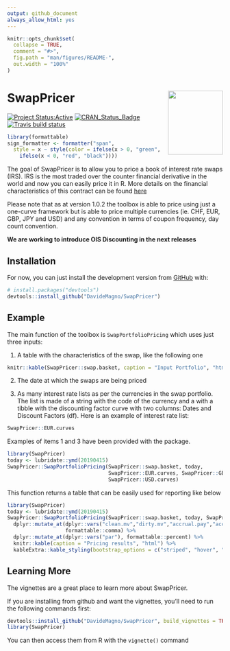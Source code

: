 ```yaml
---
output: github_document
always_allow_html: yes
---
```


<!-- README.md is generated from README.Rmd. Please edit that file -->

```r
knitr::opts_chunk$set(
  collapse = TRUE,
  comment = "#>",
  fig.path = "man/figures/README-",
  out.width = "100%"
)
```
# SwapPricer <img src="man/figures/SwapPricerHex.png" align="right" height="149" width="128.5"/>


<!-- badges: start -->
[![Project Status:Active](http://www.repostatus.org/badges/latest/active.svg)](http://www.repostatus.org/#active)
[![CRAN_Status_Badge](https://www.r-pkg.org/badges/version/SwapPricer)](https://CRAN.R-project.org/package=SwapPricer)
[![Travis build status](https://travis-ci.org/DavideMagno/SwapPricer.svg?branch=master)](https://travis-ci.org/DavideMagno/SwapPricer)
<!-- badges: end -->

```r
library(formattable)
sign_formatter <- formatter("span", 
  style = x ~ style(color = ifelse(x > 0, "green", 
    ifelse(x < 0, "red", "black"))))
```


The goal of SwapPricer is to allow you to price a book of interest rate swaps (IRS).
IRS is the most traded over the counter financial derivative in the world and now
you can easily price it in R. More details on the financial characteristics of
this contract can be found [here](https://en.wikipedia.org/wiki/Interest_rate_swap)

Please note that as at version 1.0.2 the toolbox is able to price using just a 
one-curve framework but is able to price multiple currencies (ie. CHF, EUR, GBP,
JPY and USD) and any convention in terms of coupon frequency, day count convention.

**We are working to introduce OIS Discounting in the next releases**

## Installation

For now, you can just install the development version from [GitHub](https://github.com/) with:

``` r
# install.packages("devtools")
devtools::install_github("DavideMagno/SwapPricer")
```
## Example

The main function of the toolbox is `SwapPortfolioPricing` which uses just three
inputs:

1) A table with the characteristics of the swap, like the following one

```r
knitr::kable(SwapPricer::swap.basket, caption = "Input Portfolio", "html")
```

2) The date at which the swaps are being priced

3) As many interest rate lists as per the currencies in the swap portfolio.
The list is made of a string with the code of the currency and a with a tibble
with the discounting factor curve with two columns: Dates and Discount Factors (df). 
Here is an example of interest rate list:

```r
SwapPricer::EUR.curves
```

Examples of items 1 and 3 have been provided with the package.

```r
library(SwapPricer)
today <- lubridate::ymd(20190415)
SwapPricer::SwapPortfolioPricing(SwapPricer::swap.basket, today, 
                                 SwapPricer::EUR.curves, SwapPricer::GBP.curves,
                                 SwapPricer::USD.curves) 
```

This function returns a table that can be easily used for reporting like below

```r
library(SwapPricer)
today <- lubridate::ymd(20190415)
SwapPricer::SwapPortfolioPricing(SwapPricer::swap.basket, today, SwapPricer::EUR.curves, SwapPricer::GBP.curves, SwapPricer::USD.curves)  %>% 
  dplyr::mutate_at(dplyr::vars("clean.mv","dirty.mv","accrual.pay","accrual.receive","pv01"),
                   formattable::comma) %>%
  dplyr::mutate_at(dplyr::vars("par"), formattable::percent) %>%
  knitr::kable(caption = "Pricing results", "html") %>%
  kableExtra::kable_styling(bootstrap_options = c("striped", "hover", "condensed","responsive"))
```

## Learning More ##

The vignettes are a great place to learn more about SwapPricer.

If you are installing from github and want the vignettes, you'll need to run the following 
commands first:

```r
devtools::install_github("DavideMagno/SwapPricer", build_vignettes = TRUE)
library(SwapPricer)
```

You can then access them from R with the `vignette()` command

